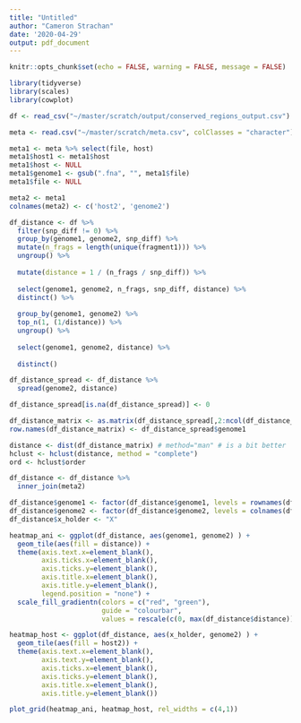 ```yaml
---
title: "Untitled"
author: "Cameron Strachan"
date: '2020-04-29'
output: pdf_document
---
```


```r
knitr::opts_chunk$set(echo = FALSE, warning = FALSE, message = FALSE)
```

```r
library(tidyverse)
library(scales)
library(cowplot)
```

```r
df <- read_csv("~/master/scratch/output/conserved_regions_output.csv")
```

```r
meta <- read.csv("~/master/scratch/meta.csv", colClasses = "character")

meta1 <- meta %>% select(file, host)
meta1$host1 <- meta1$host
meta1$host <- NULL
meta1$genome1 <- gsub(".fna", "", meta1$file)
meta1$file <- NULL

meta2 <- meta1
colnames(meta2) <- c('host2', 'genome2')
```

```r
df_distance <- df %>%
  filter(snp_diff != 0) %>%
  group_by(genome1, genome2, snp_diff) %>%
  mutate(n_frags = length(unique(fragment1))) %>%
  ungroup() %>% 
  
  mutate(distance = 1 / (n_frags / snp_diff)) %>%
  
  select(genome1, genome2, n_frags, snp_diff, distance) %>%
  distinct() %>%
  
  group_by(genome1, genome2) %>%
  top_n(1, (1/distance)) %>%
  ungroup() %>%
  
  select(genome1, genome2, distance) %>%
  
  distinct() 
```

```r
df_distance_spread <- df_distance %>%
  spread(genome2, distance)

df_distance_spread[is.na(df_distance_spread)] <- 0

df_distance_matrix <- as.matrix(df_distance_spread[,2:ncol(df_distance_spread)])  
row.names(df_distance_matrix) <- df_distance_spread$genome1

distance <- dist(df_distance_matrix) # method="man" # is a bit better
hclust <- hclust(distance, method = "complete")
ord <- hclust$order
```

```r
df_distance <- df_distance %>%
  inner_join(meta2)
```

```r
df_distance$genome1 <- factor(df_distance$genome1, levels = rownames(df_distance_matrix)[ord])
df_distance$genome2 <- factor(df_distance$genome2, levels = colnames(df_distance_matrix)[ord])
df_distance$x_holder <- "X"

heatmap_ani <- ggplot(df_distance, aes(genome1, genome2) ) +
  geom_tile(aes(fill = distance)) +
  theme(axis.text.x=element_blank(),
        axis.ticks.x=element_blank(),
        axis.ticks.y=element_blank(), 
        axis.title.x=element_blank(),
        axis.title.y=element_blank(), 
        legend.position = "none") + 
  scale_fill_gradientn(colors = c("red", "green"),
                       guide = "colourbar",
                       values = rescale(c(0, max(df_distance$distance)))) 

heatmap_host <- ggplot(df_distance, aes(x_holder, genome2) ) +
  geom_tile(aes(fill = host2)) +
  theme(axis.text.x=element_blank(),
        axis.text.y=element_blank(),
        axis.ticks.x=element_blank(),
        axis.ticks.y=element_blank(), 
        axis.title.x=element_blank(),
        axis.title.y=element_blank()) 

plot_grid(heatmap_ani, heatmap_host, rel_widths = c(4,1))
```